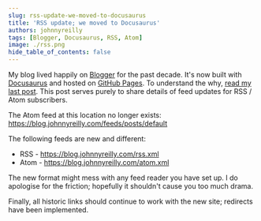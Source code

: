 ```yaml
---
slug: rss-update-we-moved-to-docusaurus
title: 'RSS update; we moved to Docusaurus'
authors: johnnyreilly
tags: [Blogger, Docusaurus, RSS, Atom]
image: ./rss.png
hide_table_of_contents: false
---
```


My blog lived happily on [Blogger](https://icanmakethiswork.blogspot.com/) for the past decade. It's now built with [Docusaurus](https://v2.docusaurus.io/) and hosted on [GitHub Pages](https://pages.github.com/). To understand the why, [read my last post](../2021-03-15-definitive-guide-to-migrating-from-blogger-to-docusaurus/index.mdx). This post serves purely to share details of feed updates for RSS / Atom subscribers.

<!--truncate-->

The Atom feed at this location no longer exists: https://blog.johnnyreilly.com/feeds/posts/default

The following feeds are new and different:

- RSS - https://blog.johnnyreilly.com/rss.xml
- Atom - https://blog.johnnyreilly.com/atom.xml

The new format might mess with any feed reader you have set up. I do apologise for the friction; hopefully it shouldn't cause you too much drama.

Finally, all historic links should continue to work with the new site; redirects have been implemented.
